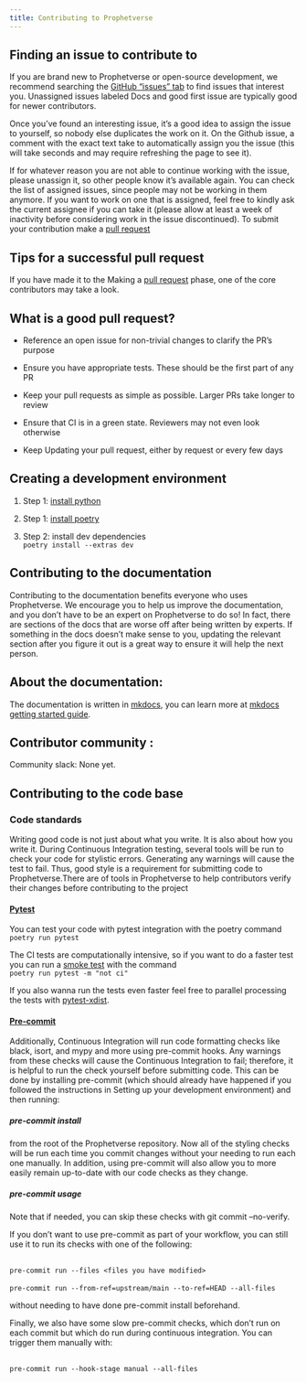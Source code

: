 ```yaml
---
title: Contributing to Prophetverse
---
```



## Finding an issue to contribute to

If you are brand new to Prophetverse or open-source development, we recommend searching the [GitHub “issues” tab](https://github.com/felipeangelimvieira/prophetverse/issues) to find issues that interest you. Unassigned issues labeled Docs and good first issue are typically good for newer contributors.

Once you’ve found an interesting issue, it’s a good idea to assign the issue to yourself, so nobody else duplicates the work on it. On the Github issue, a comment with the exact text take to automatically assign you the issue (this will take seconds and may require refreshing the page to see it).

If for whatever reason you are not able to continue working with the issue, please unassign it, so other people know it’s available again. You can check the list of assigned issues, since people may not be working in them anymore. If you want to work on one that is assigned, feel free to kindly ask the current assignee if you can take it (please allow at least a week of inactivity before considering work in the issue discontinued). To submit your contribution make a [pull request](https://docs.github.com/en/pull-requests/collaborating-with-pull-requests/proposing-changes-to-your-work-with-pull-requests/creating-a-pull-request)

## Tips for a successful pull request

If you have made it to the Making a [pull request](https://docs.github.com/en/pull-requests/collaborating-with-pull-requests/proposing-changes-to-your-work-with-pull-requests/creating-a-pull-request) phase, one of the core contributors may take a look. 

## What is a good pull request?

- Reference an open issue for non-trivial changes to clarify the PR’s purpose

- Ensure you have appropriate tests. These should be the first part of any PR

- Keep your pull requests as simple as possible. Larger PRs take longer to review

- Ensure that CI is in a green state. Reviewers may not even look otherwise

- Keep Updating your pull request, either by request or every few days

## Creating a development environment
1. Step 1: [install python](https://wiki.python.org/moin/BeginnersGuide)

2. Step 1: [install poetry](https://python-poetry.org/docs/)
3. Step 2: install dev dependencies
    <br> ``` poetry install --extras dev ``` </br>


## Contributing to the documentation
Contributing to the documentation benefits everyone who uses Prophetverse. We encourage you to help us improve the documentation, and you don’t have to be an expert on Prophetverse to do so! In fact, there are sections of the docs that are worse off after being written by experts. If something in the docs doesn’t make sense to you, updating the relevant section after you figure it out is a great way to ensure it will help the next person.

## About the documentation:
The documentation is written in [mkdocs](https://www.mkdocs.org/), you can learn more at [mkdocs getting started guide](https://www.mkdocs.org/getting-started/). 
    
## Contributor community :
Community slack: None yet. 

## Contributing to the code base
### Code standards
Writing good code is not just about what you write. It is also about how you write it. During Continuous Integration testing, several tools will be run to check your code for stylistic errors. Generating any warnings will cause the test to fail. Thus, good style is a requirement for submitting code to Prophetverse.There are of tools in Prophetverse to help contributors verify their changes before contributing to the project

#### [Pytest](https://docs.pytest.org/en/7.1.x/contents.html) 
You can test your code with pytest integration with the poetry command
<br> ```poetry run pytest```

The CI tests are computationally intensive, so if you want to do a faster test you can run a [smoke test](https://en.wikipedia.org/wiki/Smoke_testing_(software)) with the command 
<br> ```poetry run pytest -m "not ci"```

If you also wanna run the tests even faster feel free to parallel processing the tests with [pytest-xdist](https://pytest-xdist.readthedocs.io/en/latest/how-to.html#making-session-scoped-fixtures-execute-only-once).


#### [Pre-commit](https://pre-commit.com/)

Additionally, Continuous Integration will run code formatting checks like black, isort, and mypy and more using pre-commit hooks. Any warnings from these checks will cause the Continuous Integration to fail; therefore, it is helpful to run the check yourself before submitting code. This can be done by installing pre-commit (which should already have happened if you followed the instructions in Setting up your development environment) and then running:

##### pre-commit install

from the root of the Prophetverse repository. Now all of the styling checks will be run each time you commit changes without your needing to run each one manually. In addition, using pre-commit will also allow you to more easily remain up-to-date with our code checks as they change.

##### pre-commit usage

Note that if needed, you can skip these checks with git commit --no-verify.

If you don’t want to use pre-commit as part of your workflow, you can still use it to run its checks with one of the following:

<br> ``` pre-commit run --files <files you have modified> ``` </br> 
<br> ``` pre-commit run --from-ref=upstream/main --to-ref=HEAD --all-files ``` </br> 

without needing to have done pre-commit install beforehand.

Finally, we also have some slow pre-commit checks, which don’t run on each commit but which do run during continuous integration. You can trigger them manually with:

<br> ``` pre-commit run --hook-stage manual --all-files ``` </br>
